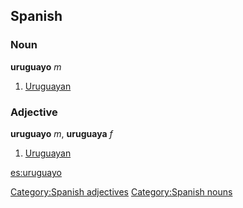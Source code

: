 == Spanish ==
=== Noun ===
'''uruguayo''' ''m''
# [[Uruguayan]]

=== Adjective ===
'''uruguayo''' ''m'', '''uruguaya''' ''f''
# [[Uruguayan]]


[[Category:Spanish adjectives]]
[[Category:Spanish nouns]]

[[es:uruguayo]]